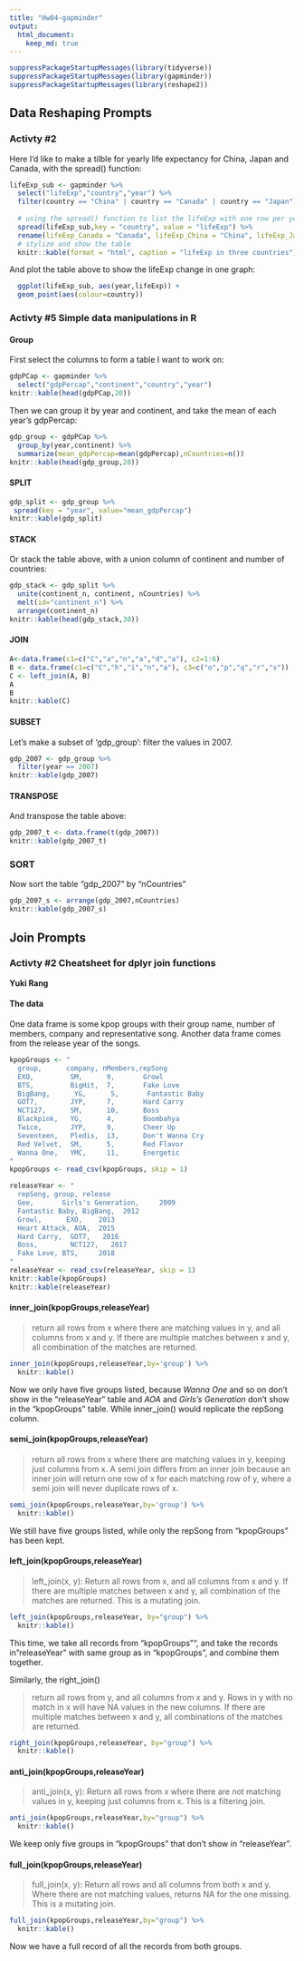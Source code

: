 ```yaml
---
title: "Hw04-gapminder"
output: 
  html_document:
    keep_md: true
---
```


```r
suppressPackageStartupMessages(library(tidyverse))
suppressPackageStartupMessages(library(gapminder))
suppressPackageStartupMessages(library(reshape2))
```

## Data Reshaping Prompts
### Activty #2

Here I'd like to make a tilble for yearly life expectancy for China, Japan and Canada, with the spread() function:
```r
lifeExp_sub <- gapminder %>%
  select("lifeExp","country","year") %>% 
  filter(country == "China" | country == "Canada" | country == "Japan")
  
  # using the spread() function to list the lifeExp with one row per year in three countries
  spread(lifeExp_sub,key = "country", value = "lifeExp") %>% 
  rename(lifeExp_Canada = "Canada", lifeExp_China = "China", lifeExp_Japan = "Japan") %>% 
  # stylize and show the table 
  knitr::kable(format = "html", caption = "lifeExp in three countries")
```

And plot the table above to show the lifeExp change in one graph:
```r
  ggplot(lifeExp_sub, aes(year,lifeExp)) +
  geom_point(aes(colour=country))
```

### Activty #5 Simple data manipulations in R
#### Group
First select the columns to form a table I want to work on:
```r
gdpPCap <- gapminder %>%
  select("gdpPercap","continent","country","year")
knitr::kable(head(gdpPCap,20))
```

Then we can group it by year and continent, and take the mean of each year's gdpPercap:
```r
gdp_group <- gdpPCap %>% 
  group_by(year,continent) %>% 
  summarize(mean_gdpPercap=mean(gdpPercap),nCountries=n())
knitr::kable(head(gdp_group,20))
```

#### SPLIT
```r
gdp_split <- gdp_group %>% 
 spread(key = "year", value="mean_gdpPercap")
knitr::kable(gdp_split)
```

#### STACK
Or stack the table above, with a union column of continent and number of countries:
```r
gdp_stack <- gdp_split %>% 
  unite(continent_n, continent, nCountries) %>% 
  melt(id="continent_n") %>% 
  arrange(continent_n)
knitr::kable(head(gdp_stack,30))
```

#### JOIN
```r
A<-data.frame(c1=c("C","a","n","a","d","a"), c2=1:6)
B <- data.frame(c1=c("C","h","i","n","a"), c3=c("o","p","q","r","s"))
C <- left_join(A, B)
A
B
knitr::kable(C)
```

#### SUBSET
Let's make a subset of 'gdp_group': filter the values in 2007.
```r
gdp_2007 <- gdp_group %>% 
  filter(year == 2007)
knitr::kable(gdp_2007)
```

#### TRANSPOSE
And transpose the table above:
```r
gdp_2007_t <- data.frame(t(gdp_2007))
knitr::kable(gdp_2007_t)
```

### SORT
Now sort the table "gdp_2007" by "nCountries"

```r
gdp_2007_s <- arrange(gdp_2007,nCountries)
knitr::kable(gdp_2007_s)
```



## Join Prompts
### Activty #2 Cheatsheet for dplyr join functions

**Yuki Rang**

#### The data
One data frame is some kpop groups with their group name, number of members, company and representative song.
Another data frame comes from the release year of the songs.
```r
kpopGroups <- "
  group,      company, nMembers,repSong
  EXO,         SM,      9,       Growl
  BTS,         BigHit,  7,       Fake Love
  BigBang,      YG,      5,       Fantastic Baby
  GOT7,        JYP,     7,       Hard Carry
  NCT127,      SM,      10,      Boss
  Blackpink,   YG,      4,       Boombahya
  Twice,       JYP,     9,       Cheer Up
  Seventeen,   Pledis,  13,      Don't Wanna Cry
  Red Velvet,  SM,      5,       Red Flavor 
  Wanna One,   YMC,     11,      Energetic
"
kpopGroups <- read_csv(kpopGroups, skip = 1)

releaseYear <- "
  repSong, group, release
  Gee,       Girls's Generation,     2009
  Fantastic Baby, BigBang,  2012
  Growl,      EXO,    2013
  Heart Attack, AOA,  2015
  Hard Carry,  GOT7,   2016
  Boss,        NCT127,   2017
  Fake Love, BTS,     2018
"
releaseYear <- read_csv(releaseYear, skip = 1)
knitr::kable(kpopGroups)
knitr::kable(releaseYear)
```

#### inner_join(kpopGroups,releaseYear)

> 
return all rows from x where there are matching values in y, and all columns from x and y. If there are multiple matches between x and y, all combination of the matches are returned.

```r
inner_join(kpopGroups,releaseYear,by='group') %>% 
  knitr::kable()
```

Now we only have five groups listed, because *Wanna One* and so on don't show in the "releaseYear" table and *AOA* and *Girls's Generation* don't show in the "kpopGroups" table. While inner_join() would replicate the repSong column.

#### semi_join(kpopGroups,releaseYear)
> 
return all rows from x where there are matching values in y, keeping just columns from x. A semi join differs from an inner join because an inner join will return one row of x for each matching row of y, where a semi join will never duplicate rows of x.

```r
semi_join(kpopGroups,releaseYear,by='group') %>% 
  knitr::kable()
```

We still have five groups listed, while only the repSong from "kpopGroups" has been kept.

#### left_join(kpopGroups,releaseYear)
>
left_join(x, y): Return all rows from x, and all columns from x and y. If there are multiple matches between x and y, all combination of the matches are returned. This is a mutating join.

```r
left_join(kpopGroups,releaseYear, by="group") %>% 
  knitr::kable()
```

This time, we take all records from "kpopGroups"", and take the records in "releaseYear" with same group as in "kpopGroups", and combine them together.

Similarly, the right_join()

>return all rows from y, and all columns from x and y. Rows in y with no match in x will have NA values in the new columns. If there are multiple matches between x and y, all combinations of the matches are returned.

```r
right_join(kpopGroups,releaseYear, by="group") %>% 
  knitr::kable()
```


#### anti_join(kpopGroups,releaseYear)
>
anti_join(x, y): Return all rows from x where there are not matching values in y, keeping just columns from x. This is a filtering join.

```r
anti_join(kpopGroups,releaseYear,by="group") %>% 
  knitr::kable()
```

We keep only five groups in "kpopGroups" that don't show in "releaseYear".

#### full_join(kpopGroups,releaseYear)

> full_join(x, y): Return all rows and all columns from both x and y. Where there are not matching values, returns NA for the one missing. This is a mutating join.

```r
full_join(kpopGroups,releaseYear,by="group") %>% 
  knitr::kable()
```

Now we have a full record of all the records from both groups.
